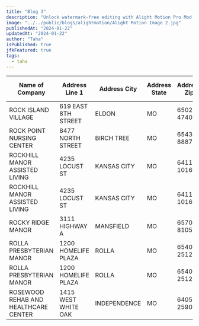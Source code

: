 ```yaml
---
title: "Blog 3"
description: "Unlock watermark-free editing with Alight Motion Pro Mod APK. Explore the powerful features of this motion graphics app for Android, iOS, and Tablets with ease."
image: "../../public/blogs/alightmotion/Alight Motion Image 2.jpg"
publishedAt: "2024-01-22"
updatedAt: "2024-01-22"
author: "Taha"
isPublished: true
jfkFeatured: true
tags:
  - taha
---
```

| **Name of Company**                   | **Address Line 1**          | **Address City** | **Address State** | **Address Zip** | **Mailing Address**          | **Mailing City** | **Mailing State** | **Mailing Zip** | **Telephone**    | **Level of Care** | **County** | **Region** | **Alzheimer's Unit** | **Bed Capacity** | **DMH Licensed** | **Facility Number** |
|---------------------------------------|-----------------------------|-------------------|-------------------|-----------------|------------------------------|------------------|-------------------|-----------------|------------------|-------------------|------------|------------|---------------------|------------------|------------------|----------------------|
| ROCK ISLAND VILLAGE                   | 619 EAST 8TH STREET         | ELDON             | MO                | 65026-4740      | 619 EAST 8TH STREET         |                  |                   | 65026-4740      | (573) 557-9545  | ALF**             | MILLER     | 6          | Yes                 | 70               | No               | 30865                |
| ROCK POINT NURSING CENTER             | 8477 NORTH STREET           | BIRCH TREE        | MO                | 65438-8887      | 8477 NORTH STREET           |                  |                   | 65438-8887      | (573) 292-3212  | SNF               | SHANNON    | 2          | Yes                 | 86               | No               | 00560                |
| ROCKHILL MANOR ASSISTED LIVING        | 4235 LOCUST ST              | KANSAS CITY       | MO                | 64110-1016      | PO BOX 5930                 |                  |                   | 64171-0930      | (816) 931-2225  | ALF               | JACKSON    | 3          | No                  | 154              | Yes              | 06794                |
| ROCKHILL MANOR ASSISTED LIVING        | 4235 LOCUST ST              | KANSAS CITY       | MO                | 64110-1016      | PO BOX 5930                 | KANSAS CITY       | MO                | 64171-0930      | (816) 931-2225  | ALF**             | JACKSON    | 3          | Yes                 | 36               | Yes              | 06794                |
| ROCKY RIDGE MANOR                    | 3111 HIGHWAY A              | MANSFIELD         | MO                | 65704-8105      | 3111 HWY A MANSFIELD        |                  |                   | 65704-8105      | (417) 924-8116  | SNF               | WRIGHT     | 1          | No                  | -                | -                | 04996                |
| ROLLA PRESBYTERIAN MANOR             | 1200 HOMELIFE PLAZA         | ROLLA             | MO                | 65401-2512      | 1200 HOMELIFE PLAZA         |                  |                   | 65401-2512      | (573) 364-7336  | ALF**             | PHELPS     | 6          | Yes                 | 37               | No               | 18727                |
| ROLLA PRESBYTERIAN MANOR             | 1200 HOMELIFE PLAZA         | ROLLA             | MO                | 65401-2512      | 1200 HOMELIFE PLAZA         |                  |                   | 65401-2512      | (573) 364-7336  | SNF               | PHELPS     | 6          | No                  | 30               | No               | 18727                |
| ROSEWOOD REHAB AND HEALTHCARE CENTER | 1415 WEST WHITE OAK         | INDEPENDENCE      | MO                | 64050-2590      | 1415 WEST WHITE OAK         |                  |                   | 64050-2590      | (816) 254-3500  | SNF               | JACKSON    | 3          | Yes                 | 300              | No               | 06604                |
